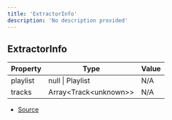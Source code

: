 ```yaml
---
title: 'ExtractorInfo'
description: 'No description provided'
---
```


## ExtractorInfo

| Property | Type                    | Value |
| -------- | ----------------------- | ----- |
| playlist | null \| Playlist        | N/A   |
| tracks   | Array\<Track\<unknown>> | N/A   |

- [Source](https://github.com/androz2091/discord-player/blob/ce04b3f4c6671029ce4d4aa9090e56ac7e7f5666/packages/discord-player/src/extractors/BaseExtractor.ts#L173)
